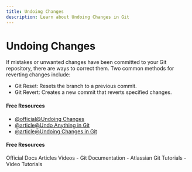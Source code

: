 ```yaml
---
title: Undoing Changes
description: Learn about Undoing Changes in Git
---
```


# Undoing Changes

If mistakes or unwanted changes have been committed to your Git repository, there are ways to correct them. Two common methods for reverting changes include:

- Git Reset: Resets the branch to a previous commit.
- Git Revert: Creates a new commit that reverts specified changes.

#### Free Resources

- [@official@Undoing Changes](https://git-scm.com/book/en/v2/Git-Tools-Reset-Demystified)
- [@article@Undo Anything in Git](https://github.blog/open-source/git/how-to-undo-almost-anything-with-git/)
- [@article@Undoing Changes in Git](https://www.atlassian.com/git/tutorials/undoing-changes)

#### Free Resources

<Tabs defaultValue="official">
<TabsList>
<TabsTrigger value="official">Official Docs</TabsTrigger>
<TabsTrigger value="article">Articles</TabsTrigger>
<TabsTrigger value="video">Videos</TabsTrigger>
</TabsList>

<TabsContent value="official">
- <Link href="https://git-scm.com/docs">Git Documentation</Link>
</TabsContent>
<TabsContent value="article">
- <Link href="https://www.atlassian.com/git/tutorials">Atlassian Git Tutorials</Link>
</TabsContent>
<TabsContent value="video">
- <Link href="https://www.youtube.com/results?search_query=git+undoing-changes+tutorial">Video Tutorials</Link>
</TabsContent>
</Tabs>

<Outlet path="3-git-branching/basics/undoing-changes" />
